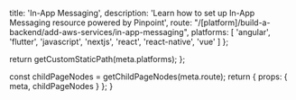 
  title: 'In-App Messaging',
  description: 'Learn how to set up In-App Messaging resource powered by Pinpoint',
  route: "/[platform]/build-a-backend/add-aws-services/in-app-messaging",
  platforms: [
    'angular',
    'flutter',
    'javascript',
    'nextjs',
    'react',
    'react-native',
    'vue'
  ]
};

  return getCustomStaticPath(meta.platforms);
};

  const childPageNodes = getChildPageNodes(meta.route);
  return {
    props: {
      meta,
      childPageNodes
    }
  };
}

<Overview childPageNodes={props.childPageNodes} />
